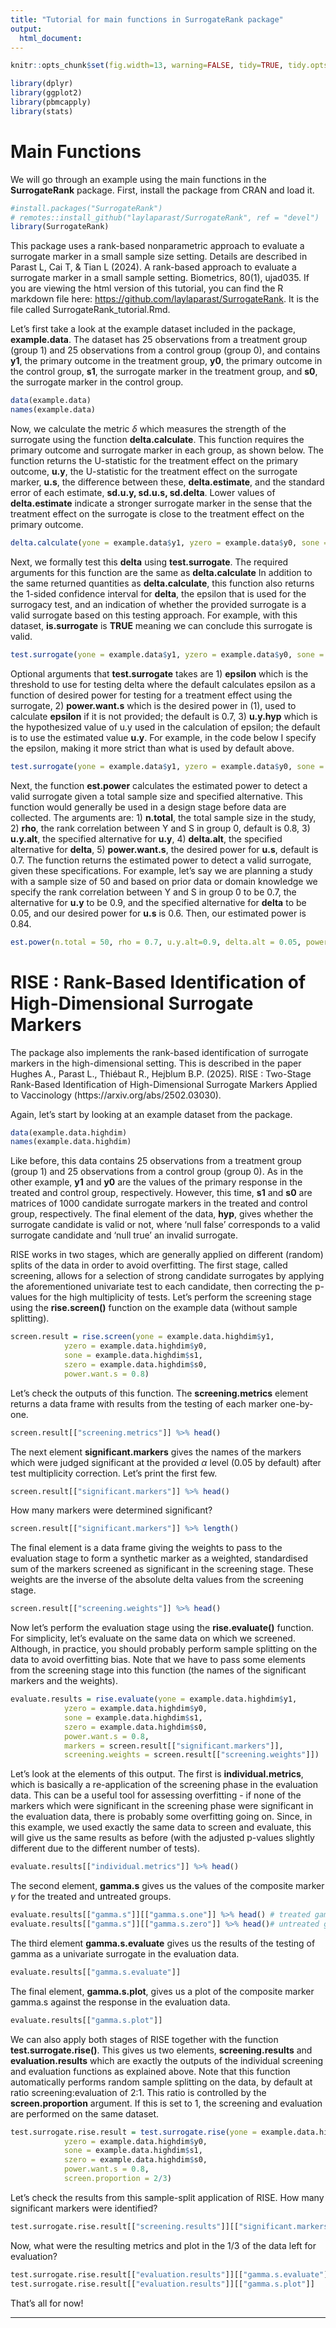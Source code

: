 ```yaml
---
title: "Tutorial for main functions in SurrogateRank package"
output:
  html_document:
---
```


```r
knitr::opts_chunk$set(fig.width=13, warning=FALSE, tidy=TRUE, tidy.opts=list(width.cutoff=60))
```

```r
library(dplyr)
library(ggplot2)
library(pbmcapply)
library(stats)
```

# Main Functions

We will go through an example using the main functions in the **SurrogateRank** package. First, install the package from CRAN and load it. 

```r
#install.packages("SurrogateRank")
# remotes::install_github("laylaparast/SurrogateRank", ref = "devel")
library(SurrogateRank)
```

This package uses a rank-based nonparametric approach to evaluate a surrogate marker in a small sample size setting. Details are described in Parast L, Cai T, & Tian L (2024). A rank-based approach to evaluate a surrogate marker in a small sample setting. Biometrics, 80(1), ujad035. If you are viewing the html version of this tutorial, you can find the R markdown file here: <https://github.com/laylaparast/SurrogateRank>. It is the file called SurrogateRank_tutorial.Rmd. 

Let's first take a look at the example dataset included in the package, **example.data**. The dataset has 25 observations from a treatment group (group 1) and 25 observations from a control group (group 0), and contains
**y1**, the primary outcome in the treatment group, **y0**, the primary outcome in the control group, **s1**, the surrogate marker in the treatment group, and **s0**, the surrogate marker in the control group. 

```r
data(example.data)
names(example.data)
```
Now, we calculate the metric $\delta$ which measures the strength of the surrogate using the function **delta.calculate**. This function requires the primary outcome and surrogate marker in each group, as shown below. The function returns the U-statistic for the treatment effect on the primary outcome, **u.y**, the U-statistic for the treatment effect on the surrogate marker, **u.s**, the difference between these, **delta.estimate**, and the standard error of each estimate, **sd.u.y, sd.u.s, sd.delta**. Lower values of **delta.estimate** indicate a stronger surrogate marker in the sense that the treatment effect on the surrogate is close to the treatment effect on the primary outcome.
 

```r
delta.calculate(yone = example.data$y1, yzero = example.data$y0, sone = example.data$s1, szero = example.data$s0)
```

Next, we formally test this **delta** using **test.surrogate**. The required arguments for this function are the same as **delta.calculate** In addition to the same returned quantities as  **delta.calculate**, this function also returns the 1-sided confidence interval for **delta**, the epsilon that is used for the surrogacy test, and an indication of whether the provided surrogate is a valid surrogate based on this testing approach. For example, with this dataset, **is.surrogate** is **TRUE** meaning we can conclude this surrogate is valid. 

```r
test.surrogate(yone = example.data$y1, yzero = example.data$y0, sone = example.data$s1, szero = example.data$s0)
```

Optional arguments that **test.surrogate** takes are 1) **epsilon** which is the threshold to use for testing delta where the default calculates epsilon as a function of desired power for testing for a treatment effect using the surrogate, 2) **power.want.s** which is the desired power in (1), used to calculate **epsilon** if it is not provided; the default is 0.7, 3) **u.y.hyp** which is the hypothesized value of u.y used in the calculation of epsilon; the default is to use the estimated value **u.y**. For example, in the code below I specify the epsilon, making it more strict than what is used by default above.

```r
test.surrogate(yone = example.data$y1, yzero = example.data$y0, sone = example.data$s1, szero = example.data$s0, epsilon = 0.1)
```

Next, the function **est.power** calculates the estimated power to detect a valid surrogate given a total sample size and specified alternative. This function would generally be used in a design stage before data are collected. The arguments are: 1) **n.total**, the total sample size in the study, 2) **rho**, the rank correlation between Y and S in group 0, default is 0.8, 3) **u.y.alt**, the specified alternative for **u.y**, 4) **delta.alt**, the specified alternative for **delta**, 5) **power.want.s**, the desired power for **u.s**, default is 0.7. The function returns the estimated power to detect a valid surrogate, given these specifications. For example, let's say we are planning a study with a sample size of 50 and based on prior data or domain knowledge we specify the rank correlation between Y and S in group 0 to be 0.7, the alternative for **u.y** to be 0.9, and the specified alternative for **delta** to be 0.05, and our desired power for **u.s** is 0.6. Then, our estimated power is 0.84. 

```r
est.power(n.total = 50, rho = 0.7, u.y.alt=0.9, delta.alt = 0.05, power.want.s=0.6)
```

# RISE : Rank-Based Identification of High-Dimensional Surrogate Markers
The package also implements the rank-based identification of surrogate markers in the high-dimensional setting. This is described in the paper Hughes A., Parast L., Thiébaut R., Hejblum B.P. (2025). RISE : Two-Stage Rank-Based Identification of High-Dimensional Surrogate Markers Applied to Vaccinology (https://arxiv.org/abs/2502.03030).

Again, let's start by looking at an example dataset from the package. 

```r
data(example.data.highdim)
names(example.data.highdim)
```
Like before, this data contains 25 observations from a treatment group (group 1) and 25 observations from a control group (group 0). As in the other example, **y1** and **y0** are the values of the primary response in the treated and control group, respectively. However, this time, **s1** and **s0** are matrices of 1000 candidate surrogate markers in the treated and control group, respectively. The final element of the data, **hyp**, gives whether the surrogate candidate is valid or not, where 'null false' corresponds to a valid surrogate candidate and 'null true' an invalid surrogate. 

RISE works in two stages, which are generally applied on different (random) splits of the data in order to avoid overfitting. The first stage, called screening, allows for a selection of strong candidate surrogates by applying the aforementioned univariate test to each candidate, then correcting the p-values for the high multiplicity of tests. Let's perform the screening stage using the **rise.screen()** function on the example data (without sample splitting).

```r
screen.result = rise.screen(yone = example.data.highdim$y1,
            yzero = example.data.highdim$y0,
            sone = example.data.highdim$s1,
            szero = example.data.highdim$s0,
            power.want.s = 0.8)
```

Let's check the outputs of this function. The **screening.metrics** element returns a data frame with results from the testing of each marker one-by-one. 

```r
screen.result[["screening.metrics"]] %>% head()
```
The next element **significant.markers** gives the names of the markers which were judged significant at the provided $\alpha$ level (0.05 by default) after test multiplicity correction. Let's print the first few. 

```r
screen.result[["significant.markers"]] %>% head()
```
How many markers were determined significant?

```r
screen.result[["significant.markers"]] %>% length()
```
The final element is a data frame giving the weights to pass to the evaluation stage to form a synthetic marker as a weighted, standardised sum of the markers screened as significant in the screening stage. These weights are the inverse of the absolute delta values from the screening stage. 

```r
screen.result[["screening.weights"]] %>% head()
```
Now let's perform the evaluation stage using the **rise.evaluate()** function. For simplicity, let's evaluate on the same data on which we screened. Although, in practice, you should probably perform sample splitting on the data to avoid overfitting bias. Note that we have to pass some elements from the screening stage into this function (the names of the significant markers and the weights).

```r
evaluate.results = rise.evaluate(yone = example.data.highdim$y1,
            yzero = example.data.highdim$y0,
            sone = example.data.highdim$s1,
            szero = example.data.highdim$s0,
            power.want.s = 0.8,
            markers = screen.result[["significant.markers"]],
            screening.weights = screen.result[["screening.weights"]])
```

Let's look at the elements of this output. The first is **individual.metrics**, which is basically a re-application of the screening phase in the evaluation data. This can be a useful tool for assessing overfitting - if none of the markers which were significant in the screening phase were significant in the evaluation data, there is probably some overfitting going on. Since, in this example, we used exactly the same data to screen and evaluate, this will give us the same results as before (with the adjusted p-values slightly different due to the different number of tests).

```r
evaluate.results[["individual.metrics"]] %>% head()
```

The second element, **gamma.s** gives us the values of the composite marker $\gamma$ for the treated and untreated groups. 

```r
evaluate.results[["gamma.s"]][["gamma.s.one"]] %>% head() # treated gamma
evaluate.results[["gamma.s"]][["gamma.s.zero"]] %>% head()# untreated gamma
```
The third element **gamma.s.evaluate** gives us the results of the testing of gamma as a univariate surrogate in the evaluation data. 

```r
evaluate.results[["gamma.s.evaluate"]]
```

The final element, **gamma.s.plot**, gives us a plot of the composite marker gamma.s against the response in the evaluation data. 
```r
evaluate.results[["gamma.s.plot"]]
```

We can also apply both stages of RISE together with the function **test.surrogate.rise()**. This gives us two elements, **screening.results** and **evaluation.results** which are exactly the outputs of the individual screening and evaluation functions as explained above. Note that this function automatically performs random sample splitting on the data, by default at ratio screening:evaluation of 2:1. This ratio is controlled by the **screen.proportion** argument. If this is set to 1, the screening and evaluation are performed on the same dataset. 

```r
test.surrogate.rise.result = test.surrogate.rise(yone = example.data.highdim$y1,
            yzero = example.data.highdim$y0,
            sone = example.data.highdim$s1,
            szero = example.data.highdim$s0,
            power.want.s = 0.8,
            screen.proportion = 2/3)
```

Let's check the results from this sample-split application of RISE. How many significant markers were identified?

```r
test.surrogate.rise.result[["screening.results"]][["significant.markers"]] %>% length()
```
Now, what were the resulting metrics and plot in the 1/3 of the data left for evaluation?
```r
test.surrogate.rise.result[["evaluation.results"]][["gamma.s.evaluate"]]
test.surrogate.rise.result[["evaluation.results"]][["gamma.s.plot"]]
```


That's all for now!

---------